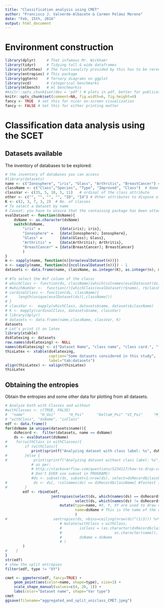 ```yaml
---
title: "Classification analysis using CMET"
author: "Francisco J. Valverde-Albacete & Carmen Peláez Moreno"
date: "Feb, 15th, 2016"
output: html_document
---
```


# Environment construction

```r
library(dplyr)     # That infamous Mr. Wickham!
library(tidyr)     # Tidying tall & wide dataframes
library(infotheo)  # The functionality provided by this has to be rerouted through entropies
library(entropies) # This package
library(ggtern)    # Ternary diagrams on ggplot
library(vcd)       # Categorical benchmarks
library(mlbench)   # ml benchmarkss
#knitr::opts_chunk$set(dev = 'pdf') # plots in pdf, better for publication
knitr::opts_chunk$set(comment=NA, fig.width=6, fig.height=4)
fancy <- TRUE  # set this for nicer on-screen visualization
fancy <- FALSE # Set this for either printing matter
```

# Classification data analysis using the SCET

## Datasets available

The inventory of databases to be explored:

```r
# the inventory of databases you can access
#library(datasets)
name <- c("Ionosphere", "iris", "Glass", "Arthritis", "BreastCancer") # 
className <- c("Class","Species", "Type", "Improved", "Class")  # Name of class attribute
classVar <- c(35, 5, 10, 5, 11)   # ordinal of the class attribute
other <- c("", "", "", "", "ID", "Id") # Other attributes to dispose of: mainly identifiers.
K <- c(2, 3, 7, 3, 2)  # No. of classes
# To select a dataset by name
# Caveat: you have to ensure that the containing package has been attached
evalDataset <- function(dsName){
    dsName <- as.character(dsName)
    switch(dsName,
        "iris" =         {data(iris); iris},
        "Ionosphere" =   {data(Ionosphere); Ionosphere},
        "Glass" =        {data(Glass); Glass},
        "Arthritis" =    {data(Arthritis); Arthritis},
        "BreastCancer" = {data(BreastCancer); BreastCancer}
        )
}
m <- sapply(name, function(n){nrow(evalDataset(n))})
n <- sapply(name, function(n){ncol(evalDataset(n))}) - 1 
datasets <- data.frame(name, className, as.integer(K), as.integer(n), m, stringsAsFactors=FALSE)
 
# #To select the #of column of the classc
# whichClass <- function(ds, className){which(colnames(evalDatasset(ds))==className)}
# #whichNumVar <-  function(r){whichClass(evalDataset(r$name), r$className)}
# cardinalClass <- function(ds, className){
#     length(unique(evalDataset(ds)[,className]))
# }
# classVar <-  mapply(whichClass, datasets$name, datasets$className)
# K <- mapply(cardinalClass, datasets$name, classVar)
# library(dplyr)
# datasets <- data.frame(name,className, classVar, K)
datasets
# Let's print it on latex
library(xtable)
ds4latexing <- datasets
row.names(ds4latexing) <- NULL
names(ds4latexing) <- c("Dataset Name", "class name", "class card.", "features", "instances")
thisLatex <- xtable(ds4latexing, 
                    caption="Some datasets considered in this study",
                    label="tab:datasets")
align(thisLatex) <- xalign(thisLatex)
thisLatex
```

## Obtaining the entropies

Obtain the entropies and some other data for plotting from all datasets.

```r
# Analyze both with Classes and without
#withClasses <- c(TRUE, FALSE)
#  "name"       "H_Uxi"      "H_Pxi"      "DeltaH_Pxi" "VI_Pxi"     "M_Pxi" 
# "withClass", "dsName", "isClass"
edf <- data.frame()
for(dsName in unique(datasets$name)){
    dsRecord <-  filter(datasets, name == dsName)
    ds <- evalDataset(dsName)
#    for(withClass in withClasses){
#        if (withClass){
            print(sprintf("Analyzing dataset with class label: %s", dsName))
#        }else {
#            print(sprintf("Analyzing dataset without class label: %s", dsName))
            # as per: 
            # http://stackoverflow.com/questions/5234117/how-to-drop-columns-by-name-in-a-data-frame
            # Don't EVER use subset in PROGRAMS!
            #ds <- subset(ds, subset=1:nrow(ds), select=dsRecord$className, drop=TRUE)
#            ds <- ds[, !colnames(ds) == dsRecord$className] #fastest in bechnmark at bot. of url
#        }
        edf <- rbind(edf,
                     jentropies(select(ds, which(names(ds) == dsRecord$className)),
                                select(ds, which(names(ds) != dsRecord$className))) %>%
                         mutate(type=name, #X, Y, XY are used to draw different graphs,
                                name=dsName # This is the name of the dataset
                                )
#                     sentropies(ds, nbins=ceiling(nrow(ds)^(1/3))) %>%
                         # mutate(withClass = withClass,
                         #        isClass = (as.character(dsRecord$className) ==
                         #                        as.character(name)),
                         #        dsName = dsName
                         # )
        )
#    }
}
str(edf)
# show the split entropies
filter(edf, type != "XY")
```

```r
cmet <- ggmetern(edf, fancy=TRUE) +
    geom_point(aes(color=name, shape=type), size=3) +
    scale_shape_manual(values=c(4, 20, 1)) +
    labs(color="Dataset name", shape="Var type")
cmet
ggsave(filename="aggregated_and_split_uniclass_CMET.jpeg")
```


